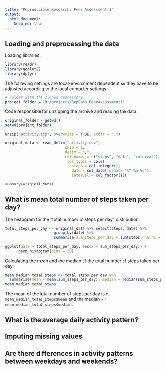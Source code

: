 ```yaml
---
title: "Reproducible Research: Peer Assessment 1"
output: 
  html_document:
    keep_md: true
---
```



## Loading and preprocessing the data

Loading libraries:

```r
library(readr)
library(ggplot2)
library(dplyr)
```

The following settings are local-environment dependent so they have to be 
adjusted according to the local computer settings.

```r

# Folder with the cloned repository
project_folder = "D:/projects/RepData_PeerAssessment1"

```

Code responsible for unzipping the archive and reading the data:

```r

original_folder = getwd()
setwd(project_folder)

unzip("activity.zip", overwrite = TRUE, exdir = ".")

original_data <- read_delim("activity.csv", 
                           skip = 1,
                           delim = ",",
                           col_names = c("steps", "date", "interval"),
                            col_types = cols(
                              steps = col_integer(),
                              date = col_date(format= "%Y-%m-%d"),
                              interval = col_factor()))

summary(original_data)
```


## What is mean total number of steps taken per day?

The histogram for the "total number of steps per day" distribution

```r

total_steps_per_day <- original_data %>% select(steps, date) %>% 
                      group_by(date) %>%
                      summarise(sum_steps_per_day = sum(steps, na.rm = TRUE)) 
                      
ggplot(data = total_steps_per_day, aes(x = sum_steps_per_day)) + 
      geom_histogram(bins = 30)

```



Calculating the mean and the median of the total number of steps taken per day:

```r
mean_median_total_steps <- total_steps_per_day %>%
  summarize(mean = mean(sum_steps_per_day), median = median(sum_steps_per_day))
mean_median_total_steps
```

The mean of the total number of steps per day is `r mean_median_total_steps$mean`
and the median -  `r mean_median_total_steps$median`.

## What is the average daily activity pattern?



## Imputing missing values



## Are there differences in activity patterns between weekdays and weekends?
